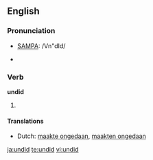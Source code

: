 ==English==

===Pronunciation===
* [[w:SAMPA|SAMPA]]: /Vn"dId/
* {{IPA|/ʌn'dɪd/}}
*: {{rhymes|ɪd}}

===Verb===
'''undid'''

# {{simple past of|[[undo]]}}

====Translations====
{{trans-top|simple past of "to undo"}}
* Dutch: [[maakte ongedaan]], [[maakten ongedaan]]
{{trans-mid}}
{{trans-bottom}}

[[ja:undid]]
[[te:undid]]
[[vi:undid]]